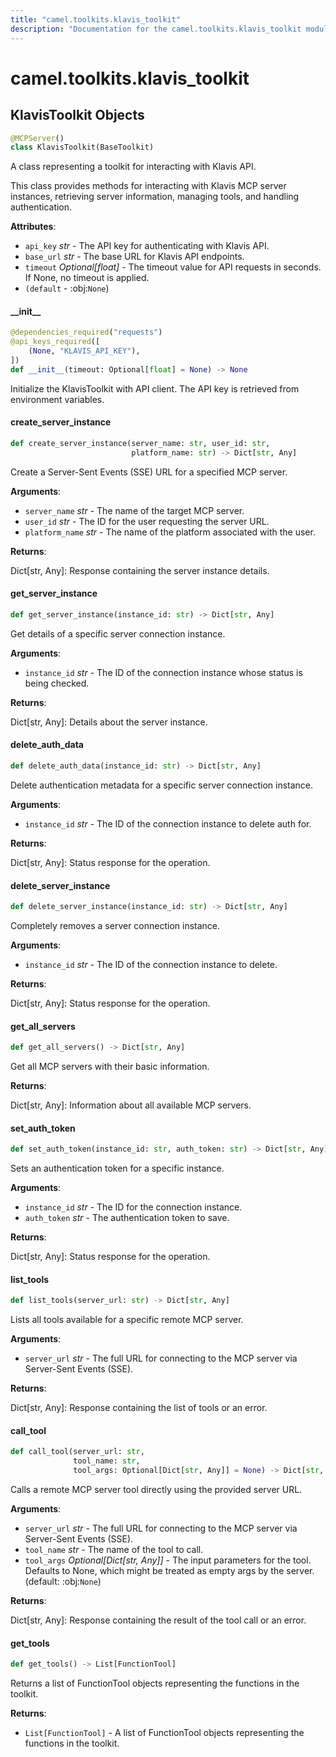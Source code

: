 ```yaml
---
title: "camel.toolkits.klavis_toolkit"
description: "Documentation for the camel.toolkits.klavis_toolkit module"
---
```


<a id="camel.toolkits.klavis_toolkit"></a>

# camel.toolkits.klavis\_toolkit

<a id="camel.toolkits.klavis_toolkit.KlavisToolkit"></a>

## KlavisToolkit Objects

```python
@MCPServer()
class KlavisToolkit(BaseToolkit)
```

A class representing a toolkit for interacting with Klavis API.

This class provides methods for interacting with Klavis MCP server
instances, retrieving server information, managing tools, and handling
authentication.

**Attributes**:

- `api_key` _str_ - The API key for authenticating with Klavis API.
- `base_url` _str_ - The base URL for Klavis API endpoints.
- `timeout` _Optional[float]_ - The timeout value for API requests
  in seconds. If None, no timeout is applied.
- `(default` - :obj:`None`)

<a id="camel.toolkits.klavis_toolkit.KlavisToolkit.__init__"></a>

#### \_\_init\_\_

```python
@dependencies_required("requests")
@api_keys_required([
    (None, "KLAVIS_API_KEY"),
])
def __init__(timeout: Optional[float] = None) -> None
```

Initialize the KlavisToolkit with API client. The API key is
retrieved from environment variables.

<a id="camel.toolkits.klavis_toolkit.KlavisToolkit.create_server_instance"></a>

#### create\_server\_instance

```python
def create_server_instance(server_name: str, user_id: str,
                           platform_name: str) -> Dict[str, Any]
```

Create a Server-Sent Events (SSE) URL for a specified MCP server.

**Arguments**:

- `server_name` _str_ - The name of the target MCP server.
- `user_id` _str_ - The ID for the user requesting the server URL.
- `platform_name` _str_ - The name of the platform associated
  with the user.
  

**Returns**:

  Dict[str, Any]: Response containing the server instance details.

<a id="camel.toolkits.klavis_toolkit.KlavisToolkit.get_server_instance"></a>

#### get\_server\_instance

```python
def get_server_instance(instance_id: str) -> Dict[str, Any]
```

Get details of a specific server connection instance.

**Arguments**:

- `instance_id` _str_ - The ID of the connection instance whose status
  is being checked.
  

**Returns**:

  Dict[str, Any]: Details about the server instance.

<a id="camel.toolkits.klavis_toolkit.KlavisToolkit.delete_auth_data"></a>

#### delete\_auth\_data

```python
def delete_auth_data(instance_id: str) -> Dict[str, Any]
```

Delete authentication metadata for a specific server
connection instance.

**Arguments**:

- `instance_id` _str_ - The ID of the connection instance to
  delete auth for.
  

**Returns**:

  Dict[str, Any]: Status response for the operation.

<a id="camel.toolkits.klavis_toolkit.KlavisToolkit.delete_server_instance"></a>

#### delete\_server\_instance

```python
def delete_server_instance(instance_id: str) -> Dict[str, Any]
```

Completely removes a server connection instance.

**Arguments**:

- `instance_id` _str_ - The ID of the connection instance to delete.
  

**Returns**:

  Dict[str, Any]: Status response for the operation.

<a id="camel.toolkits.klavis_toolkit.KlavisToolkit.get_all_servers"></a>

#### get\_all\_servers

```python
def get_all_servers() -> Dict[str, Any]
```

Get all MCP servers with their basic information.

**Returns**:

  Dict[str, Any]: Information about all available MCP servers.

<a id="camel.toolkits.klavis_toolkit.KlavisToolkit.set_auth_token"></a>

#### set\_auth\_token

```python
def set_auth_token(instance_id: str, auth_token: str) -> Dict[str, Any]
```

Sets an authentication token for a specific instance.

**Arguments**:

- `instance_id` _str_ - The ID for the connection instance.
- `auth_token` _str_ - The authentication token to save.
  

**Returns**:

  Dict[str, Any]: Status response for the operation.

<a id="camel.toolkits.klavis_toolkit.KlavisToolkit.list_tools"></a>

#### list\_tools

```python
def list_tools(server_url: str) -> Dict[str, Any]
```

Lists all tools available for a specific remote MCP server.

**Arguments**:

- `server_url` _str_ - The full URL for connecting to the MCP server
  via Server-Sent Events (SSE).
  

**Returns**:

  Dict[str, Any]: Response containing the list of tools or an error.

<a id="camel.toolkits.klavis_toolkit.KlavisToolkit.call_tool"></a>

#### call\_tool

```python
def call_tool(server_url: str,
              tool_name: str,
              tool_args: Optional[Dict[str, Any]] = None) -> Dict[str, Any]
```

Calls a remote MCP server tool directly using the provided server
URL.

**Arguments**:

- `server_url` _str_ - The full URL for connecting to the MCP server
  via Server-Sent Events (SSE).
- `tool_name` _str_ - The name of the tool to call.
- `tool_args` _Optional[Dict[str, Any]]_ - The input parameters for
  the tool. Defaults to None, which might be treated as empty
  args by the server. (default: :obj:`None`)
  

**Returns**:

  Dict[str, Any]: Response containing the result of the tool call
  or an error.

<a id="camel.toolkits.klavis_toolkit.KlavisToolkit.get_tools"></a>

#### get\_tools

```python
def get_tools() -> List[FunctionTool]
```

Returns a list of FunctionTool objects representing the functions
in the toolkit.

**Returns**:

- `List[FunctionTool]` - A list of FunctionTool objects representing
  the functions in the toolkit.

